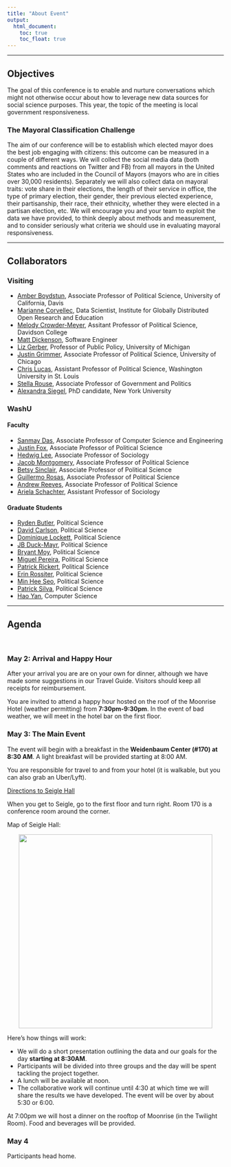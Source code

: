```yaml
---
title: "About Event"
output:
  html_document:
    toc: true
    toc_float: true
---
```



----

## Objectives

The goal of this conference is to enable and nurture conversations which might not otherwise occur about how to leverage new data sources for social science purposes. This year, the topic of the meeting is local government responsiveness.  

### The Mayoral Classification Challenge

The aim of our conference will be to establish which elected mayor does the best job engaging with citizens: this outcome can be measured in a couple of different ways. We will collect  the social media data (both comments and reactions on Twitter and FB) from all mayors in the United States who are included in the Council of Mayors (mayors who are in cities over 30,000 residents).  Separately we will also collect data on mayoral traits: vote share in their elections, the length of their service in office, the type of primary election, their gender, their previous elected experience, their partisanship, their race, their ethnicity, whether they were elected in a partisan election, etc. We will encourage you and your team to exploit the data we have provided, to think deeply about methods and measurement, and to consider seriously what criteria we should use in evaluating mayoral responsiveness.  

----

## Collaborators 

### Visiting 

- [Amber Boydstun](http://www.amber-boydstun.com/), Associate Professor of Political Science, University of California, Davis
- [Marianne Corvellec](https://marianne-corvellec.appspot.com/), Data Scientist, Institute for Globally Distributed Open Research and Education
- [Melody Crowder-Meyer ](http://www.melodycrowdermeyer.org/), Assitant Professor of Political Science, Davidson College
- [Matt Dickenson](http://mattdickenson.com/), Software Engineer
- [Liz Gerber ](http://www-personal.umich.edu/~ergerber/Welcome.html), Professor of Public Policy, University of Michigan
- [Justin Grimmer ](https://www.justingrimmer.org/), Associate Professor of Political Science, University of Chicago
- [Chris Lucas](http://christopherlucas.org/), Assistant Professor of Political Science, Washington University in St. Louis
- [Stella Rouse](http://gvptsites.umd.edu/srouse/), Associate Professor of Government and Politics
- [Alexandra Siegel](https://wp.nyu.edu/smapp/about-2/), PhD candidate, New York University

### WashU

#### Faculty
- [Sanmay Das ](http://www.cse.wustl.edu/~sanmay/), Associate Professor of Computer Science and Engineering
- [Justin Fox](http://pages.wustl.edu/justinfox), Associate Professor of Political Science
- [Hedwig Lee](https://artsci.wustl.edu/faculty-staff/hedwig-lee), Associate Professor of Sociology 
- [Jacob Montgomery](http://pages.wustl.edu/montgomery), Associate Professor of Political Science
- [Betsy Sinclair](https://pages.wustl.edu/betsysinclair), Associate Professor of Political Science
- [Guillermo Rosas](http://pages.wustl.edu/grosas),  Associate Professor of Political Science
- [Andrew Reeves](http://www.andrewreeves.org/), Associate Professor of Political Science
- [Ariela Schachter](http://pages.wustl.edu/schachter), Assistant Professor of Sociology


#### Graduate Students
- [Ryden Butler](https://polisci.wustl.edu/faculty/ryden-butler), Political Science
- [David Carlson](https://sites.wustl.edu/davidcarlson/), Political Science
- [Dominique Lockett](https://polisci.wustl.edu/faculty/dominique-lockett), Political Science
- [JB Duck-Mayr](http://jbduckmayr.com/), Political Science
- [Bryant Moy](https://polisci.wustl.edu/faculty/bryant-moy), Political Science
- [Miguel Pereira](https://miguelmaria.wordpress.com/), Political Science
- [Patrick Rickert](https://polisci.wustl.edu/faculty/patrick-rickert), Political Science
- [Erin Rossiter](https://polisci.wustl.edu/faculty/erin-rossiter), Political Science
- [Min Hee Seo](https://sites.wustl.edu/minheeseo/), Political Science
- [Patrick Silva](https://polisci.wustl.edu/faculty/patrick-cunha-silva), Political Science
- [Hao Yan](http://www.cse.wustl.edu/~haoyan/), Computer Science


----

## Agenda

<br>

### May 2: Arrival and Happy Hour

After your arrival you are are on your own for dinner, although we have made some suggestions in our Travel Guide. Visitors should keep all receipts for reimbursement.

You are invited to attend a happy hour hosted on the roof of the Moonrise Hotel (weather permitting) from **7:30pm-9:30pm**.  In the event of bad weather, we will meet in the hotel bar on the first floor.

### May 3: The Main Event

The event will begin with a breakfast in the **Weidenbaum Center (#170) at 8:30 AM**. A light breakfast will be provided starting at 8:00 AM.


You are responsible for travel to and from your hotel (it is walkable, but you can also grab an Uber/Lyft). 


[Directions to Seigle Hall](https://www.google.com/maps/dir/Moonrise+Hotel,+6177+Delmar+Blvd,+St.+Louis,+MO+63112/Seigle+Hall,+St.+Louis,+MO/@38.6510304,-90.3099984,16z/data=!3m1!4b1!4m14!4m13!1m5!1m1!1s0x87df4aaa6155fc13:0x1c89cb4a47d03dc9!2m2!1d-90.2987076!2d38.6555695!1m5!1m1!1s0x87d8cab396a2c315:0x370028dc042e3906!2m2!1d-90.3125344!2d38.6487983!3e2)

When you get to Seigle, go to the first floor and turn right. Room 170 is a conference room around the corner.

Map of Seigle Hall:

<center><img src="images/Map.png" width="450px"></center> 


Here's how things will work:

- We will do a short presentation outlining the data and our goals for the day **starting at 8:30AM**.
- Participants will be divided into three groups and the day will be spent tackling the project together.
- A lunch will be available at noon. 
- The collaborative work will continue until 4:30 at which time we will share the results we have developed.  The event will be over by about 5:30 or 6:00.


At 7:00pm we will host a dinner on the rooftop of Moonrise (in the Twilight Room).  Food and beverages will be provided.


### May 4

Participants head home.